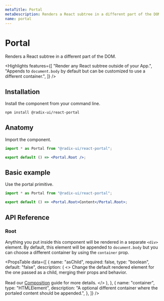 ```yaml
---
metaTitle: Portal
metaDescription: Renders a React subtree in a different part of the DOM.
name: portal
---
```


# Portal

<Description>
	Renders a React subtree in a different part of the DOM.
</Description>

<Highlights
	features={[
		"Render any React subtree outside of your App.",
		"Appends to `document.body` by default but can be customized to use a different container.",
	]}
/>

## Installation

Install the component from your command line.

```bash
npm install @radix-ui/react-portal
```

## Anatomy

Import the component.

```jsx
import * as Portal from "@radix-ui/react-portal";

export default () => <Portal.Root />;
```

## Basic example

Use the portal primitive.

```jsx
import * as Portal from "@radix-ui/react-portal";

export default () => <Portal.Root>Content</Portal.Root>;
```

## API Reference

### Root

Anything you put inside this component will be rendered in a separate `<div>` element. By default, this element will be appended to `document.body` but you can choose a different container by using the `container` prop.

<PropsTable
	data={[
		{
			name: "asChild",
			required: false,
			type: "boolean",
			default: "false",
			description: (
				<>
					Change the default rendered element for the one passed as a child,
					merging their props and behavior.
					<br />
					<br />
					Read our <a href="../guides/composition">Composition</a> guide for
					more details.
				</>
			),
		},
		{
			name: "container",
			type: "HTMLElement",
			description:
				"A optional different container where the portaled content should be appended.",
		},
	]}
/>
